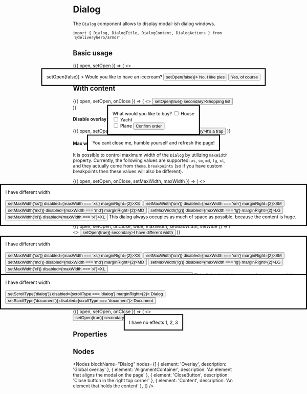 
<Meta title="Components/Dialog" component={Button} />

# Dialog

The `Dialog` component allows to display modal-ish dialog windows.

~~~
import { Dialog, DialogTitle, DialogContent, DialogActions } from '@deliveryhero/armor';
~~~

## Basic usage

<Preview>
    <Story name="Basic usage">
        <StoryHelper>
            {({ open, setOpen }) => (
                 <>
                     <Dialog
                         open={open}
                         onClose={() => setOpen(false)}
                     >
                         <DialogTitle description="Your answer will define Galaxy's fate">
                             Would you like to have an icecream?
                         </DialogTitle>
                         <DialogActions>
                             <Button tertiary onClick={() => setOpen(false)}>
                                 No, I like pies
                             </Button>
                             <Button>Yes, of course</Button>
                         </DialogActions>
                     </Dialog>
                     <Button onClick={() => setOpen(true)} secondary>Ask an important question</Button>
                 </>
            )}
        </StoryHelper>
    </Story>
</Preview>

## With content

<Preview>
    <Story name="Usage with content">
        <StoryHelper>
            {({ open, setOpen, onClose }) => (
                 <>
                     <Dialog
                         open={open}
                         onClose={onClose}
                     >
                         <DialogTitle>
                             What would you like to buy?
                         </DialogTitle>
                         <DialogContent>
                             <label>
                                 <input type="checkbox" />
                                 House
                             </label><br />
                             <label>
                                 <input type="checkbox" />
                                 Yacht
                             </label><br />
                             <label>
                                 <input type="checkbox" />
                                 Plane
                             </label>
                         </DialogContent>
                         <DialogActions>
                             <Button>Confirm order</Button>
                         </DialogActions>
                     </Dialog>
                     <Button onClick={() => setOpen(true)} secondary>Shopping list</Button>
                 </>
            )}
        </StoryHelper>
    </Story>
</Preview>

#### Disable overlay and close button

<Preview>
    <Story name="Disable overlay and close button">
        <StoryHelper>
            {({ open, setOpen, onClose }) => (
                <>
                    <Dialog
                        open={open}
                        onClose={onClose}
                        disableOverlay
                        disableCloseButton
                    >
                        <DialogTitle>
                            You cant close me, humble yourself and refresh the page!
                        </DialogTitle>
                    </Dialog>
                    <Button onClick={() => setOpen(true)} secondary>It's a trap</Button> 
                </>
            )}
        </StoryHelper>
    </Story>
</Preview>

#### Max width constraint

It is possible to control maximum width of the `Dialog` by utilizing `maxWidth` property. Currently, the following values are supported: `xs`, `sm`, `md`, `lg`, `xl`, and they actually come from `theme.breakpoints` (so if you have custom breakpoints then these values will also be different).

<Preview>
    <Story name="Max width constraint">
        <StoryHelper>
            {({ open, setOpen, onClose, setMaxWidth, maxWidth }) => (
                 <>
                     <Dialog
                         open={open}
                         onClose={onClose}
                         maxWidth={maxWidth}
                     >
                         <DialogTitle>
                             I have different width<br /><br />
                             <Button onClick={() => setMaxWidth('xs')} disabled={maxWidth === 'xs'} marginRight={2}>XS</Button>
                              <Button onClick={() => setMaxWidth('sm')} disabled={maxWidth === 'sm'} marginRight={2}>SM</Button>
                              <Button onClick={() => setMaxWidth('md')} disabled={maxWidth === 'md'} marginRight={2}>MD</Button>
                              <Button onClick={() => setMaxWidth('lg')} disabled={maxWidth === 'lg'} marginRight={2}>LG</Button>
                              <Button onClick={() => setMaxWidth('xl')} disabled={maxWidth === 'xl'}>XL</Button>
                         </DialogTitle>
                         <DialogContent>
                             This dialog always occupies as much of space as possible, because the content is huge.
                             <LoremIpsum />
                             <LoremIpsum />
                         </DialogContent>
                     </Dialog>
                     <Button onClick={() => setOpen(true)} secondary>I have different max width</Button>
                 </>
            )}
        </StoryHelper>
    </Story>
</Preview>

#### Wide dialog

It is also possible to expand width of the `Dialog` to 100% of the parent container (minus safe margins of course), or to `max-width`, if defined.

<Preview>
    <Story name="Wide dialog">
        <StoryHelper>
            {({ open, setOpen, onClose, wide, maxWidth, setMaxWidth, setWide }) => (
                 <>
                     <Dialog
                         open={open}
                         onClose={onClose}
                         maxWidth={maxWidth}
                         wide={wide}
                     >
                         <DialogTitle>
                              I have different width<br /><br />
                              <Button onClick={() => setMaxWidth('xs')} disabled={maxWidth === 'xs'} marginRight={2}>XS</Button>
                              <Button onClick={() => setMaxWidth('sm')} disabled={maxWidth === 'sm'} marginRight={2}>SM</Button>
                              <Button onClick={() => setMaxWidth('md')} disabled={maxWidth === 'md'} marginRight={2}>MD</Button>
                              <Button onClick={() => setMaxWidth('lg')} disabled={maxWidth === 'lg'} marginRight={2}>LG</Button>
                              <Button onClick={() => setMaxWidth('xl')} disabled={maxWidth === 'xl'}>XL</Button>
                              <br />
                              <Button onClick={() => setWide(!wide)} secondary marginTop={2}>{wide ? 'Shrink to auto with' : 'Expand to 100% width'}</Button>
                         </DialogTitle>
                         <DialogContent>
                              This dialog has little content, but you can tell him to occupy all available space.
                         </DialogContent>
                     </Dialog>
                     <Button onClick={() => setOpen(true)} secondary>I have different width</Button>
                 </>
            )}
        </StoryHelper>
    </Story>
</Preview>

#### Scroll type

`Dialog` supports two ways to scroll: content scroll and document scroll. By default, the first one is used.

<Preview>
    <Story name="Scroll type">
        <StoryHelper>
            {({ open, setOpen, onClose, scrollType, setScrollType }) => (
                <>
                    <Dialog
                        open={open}
                        onClose={onClose}
                        maxWidth="md"
                        scroll={scrollType}
                    >
                        <DialogTitle>
                            I have different width<br /><br />
                            <Button onClick={() => setScrollType('dialog')} disabled={scrollType === 'dialog'} marginRight={2}>
                                Dialog
                            </Button>
                            <Button onClick={() => setScrollType('document')} disabled={scrollType === 'document'}>
                                Document
                            </Button>
                        </DialogTitle>
                        <DialogContent>
                            <LoremIpsum />
                            <LoremIpsum />
                        </DialogContent>
                    </Dialog>
                    <Button onClick={() => setOpen(true)} secondary>
                        I have different scroll types
                    </Button>
                </>
            )}
        </StoryHelper>
    </Story>
</Preview>

#### Disable effects

It is possible to disable transition effect on show / hide, if this is required.

<Preview>
    <Story name="Disable effects">
        <StoryHelper>
            {({ open, setOpen, onClose }) => (
                 <>
                     <Dialog
                         open={open}
                         onClose={onClose}
                         disableEffects
                     >
                         <DialogTitle>
                             I have no effects
                         </DialogTitle>
                         <DialogContent>
                             1, 2, 3
                         </DialogContent>
                     </Dialog>
                     <Button onClick={() => setOpen(true)} secondary>I have no effects</Button>
                 </>
            )}
        </StoryHelper>
    </Story>
</Preview>

## Properties

<Props of={Dialog} />

## Nodes

<Nodes 
    blockName="Dialog"
    nodes={[
        { element: 'Overlay', description: 'Global overlay' },
        { element: 'AlignmentContainer', description: 'An element that aligns the modal on the page' },
        { element: 'CloseButton', description: 'Close button in the right top corner' },
        { element: 'Content', description: 'An element that holds the content' },
    ]}
/>
